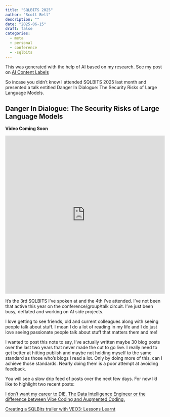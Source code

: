 ```yaml
---
title: "SQLBITS 2025"
author: "Scott Bell"
description: ""
date: "2025-06-15"
draft: false
categories: 
  - meta
  - personal 
  - conference 
  - -sqlbits
---
```

::: {.callout-note appearance="simple"}
This was generated with the help of AI based on my research. See my post on [AI Content Labels](../AI-Content-Labels/index.qmd)
:::

So incase you didn't know I attended SQLBITS 2025 last month and presented a talk entitled Danger In Dialogue: The Security Risks of Large Language Models. 

::: {.callout-tip appearance="simple" collapse="true"}
## Danger In Dialogue: The Security Risks of Large Language Models

**Video Coming Soon**


```{=html }
<div style="display: flex; justify-content: center; align-items: center; width: 100%;">
<iframe src="https://fusionet24.github.io/Talks/sql-bits-danger-in-diaglogue.html" 
        style="width: 100%; height: 500px; border: none; max-width: 800px;"></iframe>
</div>
```

:::



It's the 3rd SQLBITS I've spoken at and the 4th i've attended.  I've not been that active this year on the conference/group/talk circuit. I've just been busy, deflated and working on AI side projects. 

I love getting to see friends, old and current colleagues along with seeing people talk about stuff. I mean I do a lot of reading in my life and I do just love seeing passionate people talk about stuff that matters them and me!

I wanted to post this note to say, I've actually written maybe 30 blog posts over the last two years that never made the cut to go live. I really need to get better at hitting publish and maybe not holding myself to the same standard as those who's blogs I read a lot. Only by doing more of this, can I achieve those standards. Nearly doing them is a poor attempt at avoiding feedback.

You will see a slow drip feed of posts over the next few days. For now I'd like to highlight two recent posts:

[I don't want my career to DIE. The Data Intelligence Engineer or the difference between Vibe Coding and Augmented Coding.](../data-intelligence-engineer/index.qmd)


[Creating a SQLBits trailer with VEO3: Lessons Learnt]()
